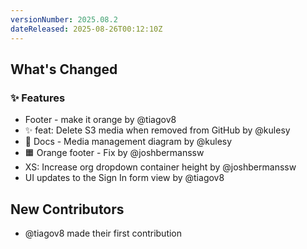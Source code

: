 ```yaml
---
versionNumber: 2025.08.2
dateReleased: 2025-08-26T00:12:10Z
---
```




## What's Changed
### ✨ Features
* Footer - make it orange by @tiagov8
* ✨ feat: Delete S3 media when removed from GitHub by @kulesy
* 📝 Docs - Media management diagram by @kulesy
* 🟧 Orange footer - Fix by @joshbermanssw
* XS: Increase org dropdown container height by @joshbermanssw
* UI updates to the Sign In form view by @tiagov8

## New Contributors
* @tiagov8 made their first contribution


